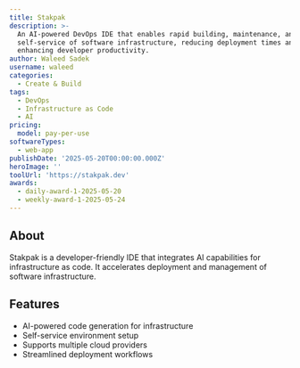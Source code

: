 ```yaml
---
title: Stakpak
description: >-
  An AI-powered DevOps IDE that enables rapid building, maintenance, and
  self-service of software infrastructure, reducing deployment times and
  enhancing developer productivity.
author: Waleed Sadek
username: waleed
categories:
  - Create & Build
tags:
  - DevOps
  - Infrastructure as Code
  - AI
pricing:
  model: pay-per-use
softwareTypes:
  - web-app
publishDate: '2025-05-20T00:00:00.000Z'
heroImage: ''
toolUrl: 'https://stakpak.dev'
awards:
  - daily-award-1-2025-05-20
  - weekly-award-1-2025-05-24
---
```

## About
Stakpak is a developer-friendly IDE that integrates AI capabilities for infrastructure as code. It accelerates deployment and management of software infrastructure.

## Features
- AI-powered code generation for infrastructure
- Self-service environment setup
- Supports multiple cloud providers
- Streamlined deployment workflows
